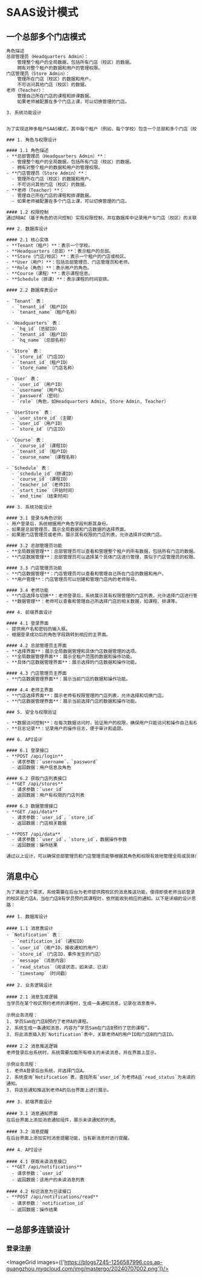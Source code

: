 
# SAAS设计模式

## 一个总部多个门店模式

```txt
角色描述
总部管理员（Headquarters Admin）：
	管理整个租户的全局数据，包括所有门店（校区）的数据。
	拥有对整个租户的数据和用户的管理权限。
门店管理员（Store Admin）：
	管理所在门店（校区）的数据和用户。
	不可访问其他门店（校区）的数据。
老师（Teacher）：
	管理自己所在门店的课程和排课数据。
	如果老师被配置在多个门店上课，可以切换管理的门店。

3. 系统功能设计

```

```txt

为了实现这种多租户SAAS模式，其中每个租户（例如，每个学校）包含一个总部和多个门店（校区），我们需要对系统进行进一步的细化设计，使得总部能够控制全局数据，而每个门店可以独立运作。以下是一个详细的设计方案：

### 1. 角色与权限设计

#### 1.1 角色描述
- **总部管理员（Headquarters Admin）**：
  - 管理整个租户的全局数据，包括所有门店（校区）的数据。
  - 拥有对整个租户的数据和用户的管理权限。
- **门店管理员（Store Admin）**：
  - 管理所在门店（校区）的数据和用户。
  - 不可访问其他门店（校区）的数据。
- **老师（Teacher）**：
  - 管理自己所在门店的课程和排课数据。
  - 如果老师被配置在多个门店上课，可以切换管理的门店。

#### 1.2 权限控制
通过RBAC（基于角色的访问控制）实现权限控制，并在数据库中记录用户与门店（校区）的关联关系。

### 2. 数据库设计

#### 2.1 核心实体
- **Tenant（租户）**：表示一个学校。
- **Headquarters（总部）**：表示租户的总部。
- **Store（门店/校区）**：表示一个租户的门店或校区。
- **User（用户）**：包括总部管理员、门店管理员和老师。
- **Role（角色）**：表示用户的角色。
- **Course（课程）**：表示课程信息。
- **Schedule（排课）**：表示课程的时间安排。

#### 2.2 数据库表设计

- `Tenant` 表：
  - `tenant_id`（租户ID）
  - `tenant_name`（租户名称）

- `Headquarters` 表：
  - `hq_id`（总部ID）
  - `tenant_id`（租户ID）
  - `hq_name`（总部名称）

- `Store` 表：
  - `store_id`（门店ID）
  - `tenant_id`（租户ID）
  - `store_name`（门店名称）

- `User` 表：
  - `user_id`（用户ID）
  - `username`（用户名）
  - `password`（密码）
  - `role`（角色，如Headquarters Admin, Store Admin, Teacher）

- `UserStore` 表：
  - `user_store_id`（主键）
  - `user_id`（用户ID）
  - `store_id`（门店ID）

- `Course` 表：
  - `course_id`（课程ID）
  - `tenant_id`（租户ID）
  - `course_name`（课程名称）

- `Schedule` 表：
  - `schedule_id`（排课ID）
  - `course_id`（课程ID）
  - `teacher_id`（老师ID）
  - `start_time`（开始时间）
  - `end_time`（结束时间）

### 3. 系统功能设计

#### 3.1 登录与角色识别
- 用户登录后，系统根据用户角色字段判断其身份。
- 如果是总部管理员，展示全局数据和门店数据的选择界面。
- 如果是门店管理员或老师，展示其有权限的门店列表，允许选择并切换门店。

#### 3.2 总部管理员功能
- **全局数据管理**：总部管理员可以查看和管理整个租户的所有数据，包括所有门店的数据。
- **门店数据管理**：总部管理员可以选择某个具体门店进行管理，类似于门店管理员的权限。

#### 3.3 门店管理员功能
- **门店数据管理**：门店管理员可以查看和管理自己所在门店的数据和用户。
- **用户管理**：门店管理员可以创建和管理门店内的老师账号。

#### 3.4 老师功能
- **门店选择与切换**：老师登录后，系统展示其有权限管理的门店列表，允许选择门店进行管理。
- **数据管理**：老师可以查看和管理自己所选择门店的相关数据，如课程、排课等。

### 4. 前端界面设计

#### 4.1 登录界面
- 提供用户名和密码的输入框。
- 根据登录成功后的角色字段跳转到相应的主界面。

#### 4.2 总部管理员主界面
- **选择界面**：展示全局数据管理和具体门店数据管理的选项。
- **全局数据管理界面**：展示全租户范围的数据和操作功能。
- **具体门店数据管理界面**：展示选择的门店数据和操作功能。

#### 4.3 门店管理员主界面
- **门店数据管理界面**：展示当前门店的数据和操作功能。

#### 4.4 老师主界面
- **门店选择界面**：展示老师有权限管理的门店列表，允许选择和切换门店。
- **门店数据管理界面**：展示当前选择门店的数据和操作功能。

### 5. 安全与权限验证

- **数据访问控制**：在每次数据访问时，验证用户的权限，确保用户只能访问和操作自己有权限的门店数据。
- **日志记录**：记录用户的操作日志，便于审计和追踪。

### 6. API设计

#### 6.1 登录接口
- **POST /api/login**
  - 请求参数：`username`，`password`
  - 返回数据：用户信息及角色

#### 6.2 获取门店列表接口
- **GET /api/stores**
  - 请求参数：`user_id`
  - 返回数据：用户有权限的门店列表

#### 6.3 数据管理接口
- **GET /api/data**
  - 请求参数：`user_id`，`store_id`
  - 返回数据：门店相关数据

- **POST /api/data**
  - 请求参数：`user_id`，`store_id`，数据操作参数
  - 返回数据：操作结果

通过以上设计，可以确保总部管理员和门店管理员能够根据其角色和权限有效地管理全局或具体门店的数据，并且老师能够灵活地在不同门店之间进行切换和操作。
```


## 消息中心

```
为了满足这个需求，系统需要在后台为老师提供跨校区的消息推送功能，使得即使老师当前登录的校区是门店A，当在门店B有学员预约其课程时，依然能收到相应的通知。以下是详细的设计思路：

### 1. 数据库设计

#### 1.1 消息表设计
- `Notification` 表：
  - `notification_id`（通知ID）
  - `user_id`（用户ID，接收通知的用户）
  - `store_id`（门店ID，事件发生的门店）
  - `message`（消息内容）
  - `read_status`（阅读状态，如未读、已读）
  - `timestamp`（时间戳）

### 2. 业务逻辑设计

#### 2.1 消息生成逻辑
当学员在某个校区预约老师的课程时，生成一条通知消息，记录在消息表中。

示例业务流程：
1. 学员Sam在门店B预约了老师A的课程。
2. 系统生成一条通知消息，内容为“学员Sam在门店B预约了您的课程”。
3. 将此消息插入到`Notification`表中，关联老师A的用户ID和门店B的门店ID。

#### 2.2 消息推送逻辑
老师登录后台系统时，系统需要加载所有相关的未读消息，并在界面上显示。

示例业务流程：
1. 老师A登录后台系统，并选择门店A。
2. 系统查询`Notification`表，查找所有`user_id`为老师A且`read_status`为未读的通知。
3. 将这些通知推送到老师A的后台界面上进行展示。

### 3. 前端界面设计

#### 3.1 消息通知界面
在后台界面上添加消息通知组件，展示未读通知的列表。

#### 3.2 消息提醒
在后台界面上添加实时消息提醒功能，当有新消息时进行提醒。

### 4. API设计

#### 4.1 获取未读消息接口
- **GET /api/notifications**
  - 请求参数：`user_id`
  - 返回数据：该用户的未读消息列表

#### 4.2 标记消息为已读接口
- **POST /api/notifications/read**
  - 请求参数：`notification_id`
  - 返回数据：操作结果
```

## 一总部多连锁设计

### 登录注册

<ImageGrid images={['https://blogs7245-1256587996.cos.ap-guangzhou.myqcloud.com/img/mastergo/20240707002.png']}/>

